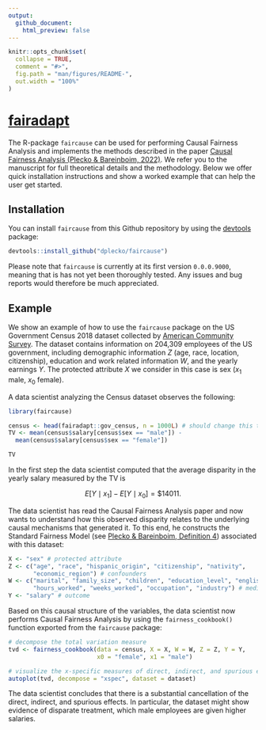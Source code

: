 ```yaml
---
output:
  github_document:
    html_preview: false
---
```


<!-- README.md is generated from README.Rmd. Please edit that file -->

```r
knitr::opts_chunk$set(
  collapse = TRUE,
  comment = "#>",
  fig.path = "man/figures/README-",
  out.width = "100%"
)
```

# [fairadapt](https://dplecko.github.io/fairadapt/)

<!-- badges: start 
[![Lifecycle](https://img.shields.io/badge/lifecycle-stable-brightgreen.svg)](https://lifecycle.r-lib.org/articles/stages.html#stable)
[![R build status](https://github.com/dplecko/fairadapt/workflows/build/badge.svg)](https://github.com/dplecko/fairadapt/actions?query=workflow%3Abuild)
[![R check status](https://github.com/dplecko/fairadapt/workflows/check/badge.svg)](https://github.com/dplecko/fairadapt/actions?query=workflow%3Acheck)
[![pkgdown build status](https://github.com/dplecko/fairadapt/workflows/pkgdown/badge.svg)](https://github.com/dplecko/fairadapt/actions?query=workflow%3Apkgdown)
[![covr status](https://github.com/dplecko/fairadapt/workflows/coverage/badge.svg)](https://github.com/dplecko/fairadapt/actions?query=workflow%3Acoverage)
[![Codecov test coverage](https://codecov.io/gh/dplecko/fairadapt/branch/main/graph/badge.svg?token=8A0EL5N4RE)](https://app.codecov.io/gh/dplecko/fairadapt)
<!-- badges: end -->

The R-package `faircause` can be used for performing Causal Fairness Analysis and implements the methods described in the paper [Causal Fairness Analysis (Plecko & Bareinboim, 2022)](fairness.causalai.net). We refer you to the manuscript for full theoretical details and the methodology. Below we offer quick installation instructions and show a worked example that can help the user get started.

## Installation

You can install `faircause` from this Github repository by using the [devtools](cran.devtools.com) package:

```r
devtools::install_github("dplecko/faircause")
```

Please note that `faircause` is currently at its first version `0.0.0.9000`, meaning that is has not yet been thoroughly tested. Any issues and bug reports would therefore be much appreciated.

## Example

<!-- example could be expanded to show bias before correction -->
<!-- add plot of adj.mat? visualization of how data changed? -->

We show an example of how to use the `faircause` package on the US Government Census 2018 dataset collected by [American Community Survey](). The dataset contains information on 204,309 employees of the US government, including demographic information $Z$ (age, race, location, citizenship), education and work related information $W$, and the yearly earnings $Y$. The protected attribute $X$ we consider in this case is sex ($x_1$ male, $x_0$ female).

A data scientist analyzing the Census dataset observes the following:
```r
library(faircause)

census <- head(fairadapt::gov_census, n = 1000L) # should change this to faircause
TV <- mean(census$salary[census$sex == "male"]) -
  mean(census$salary[census$sex == "female"])

TV
```

In the first step the data scientist computed that the average disparity in the yearly salary measured by the TV is

$$ E[Y \mid x_1] - E[Y \mid x_0] = \$ 14011.$$

The data scientist has read the Causal Fairness Analysis paper and now wants to understand how this observed disparity relates to the underlying causal mechanisms that generated it. To this end, he constructs the Standard Fairness Model (see [Plecko & Bareinboim, Definition 4]()) associated with this dataset:

```r
X <- "sex" # protected attribute
Z <- c("age", "race", "hispanic_origin", "citizenship", "nativity", 
       "economic_region") # confounders
W <- c("marital", "family_size", "children", "education_level", "english_level", 
       "hours_worked", "weeks_worked", "occupation", "industry") # mediators
Y <- "salary" # outcome
```

Based on this causal structure of the variables, the data scientist now performs
Causal Fairness Analysis by using the `fairness_cookbook()` function exported
from the `faircause` package:

```r
# decompose the total variation measure
tvd <- fairness_cookbook(data = census, X = X, W = W, Z = Z, Y = Y, 
                         x0 = "female", x1 = "male")

# visualize the x-specific measures of direct, indirect, and spurious effect
autoplot(tvd, decompose = "xspec", dataset = dataset)
```

The data scientist concludes that there is a substantial cancellation of the 
direct, indirect, and spurious effects. In particular, the dataset might show
evidence of disparate treatment, which male employees are given higher salaries.